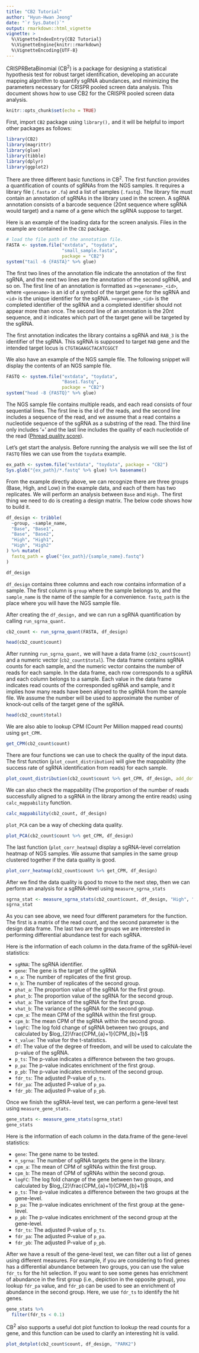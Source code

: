 ```yaml
---
title: "CB2 Tutorial"
author: "Hyun-Hwan Jeong"
date: "`r Sys.Date()`"
output: rmarkdown::html_vignette
vignette: >
  %\VignetteIndexEntry{CB2 Tutorial}
  %\VignetteEngine{knitr::rmarkdown}
  %\VignetteEncoding{UTF-8}
---
```



CRISPRBetaBinomial (CB<sup>2</sup>) is a package for designing a statistical hypothesis test for robust target identification, developing an accurate mapping algorithm to quantify sgRNA abundances, and minimizing the parameters necessary for CRISPR pooled screen data analysis. This document shows how to use CB2 for the CRISPR pooled screen data analysis.

```r
knitr::opts_chunk$set(echo = TRUE)
```

First, import `CB2` package using `library(),` and it will be helpful to import other packages as follows:

```r
library(CB2)
library(magrittr)
library(glue)
library(tibble)
library(dplyr)
library(ggplot2)
```

There are three different basic functions in CB<sup>2</sup>. The first function provides a quantification of counts of sgRNAs from the NGS samples. It requires a library file (`.fasta` or `.fa`) and a list of samples (`.fastq`). The library file must contain an annotation of sgRNAs in the library used in the screen. A sgRNA annotation consists of a barcode sequence (20nt sequence where sgRNA would target) and a name of a gene which the sgRNA suppose to target. 

Here is an example of the loading data for the screen analysis. Files in the example are contained in the `CB2` package. 

```r
# load the file path of the annotation file.
FASTA <- system.file("extdata", "toydata",
                     "small_sample.fasta",
                     package = "CB2")
system("tail -6 {FASTA}" %>% glue)
```

The first two lines of the annotation file indicate the annotation of the first sgRNA, and the next two lines are the annotation of the second sgRNA, and so on. The first line of an annotation is formatted as `><genename>_<id>`, where `<genename>` is an id of a symbol of the target gene for the sgRNA and `<id>` is the unique identifier for the sgRNA. `><genename>_<id>` is the completed identifier of the sgRNA and a completed identifier should not appear more than once. The second line of an annotation is the 20nt sequence, and it indicates which part of the target gene will be targeted by the sgRNA. 

The first annotation indicates the library contains a sgRNA and `RAB_3` is the identifier of the sgRNA. This sgRNA is supposed to target `RAB` gene and the intended target locus is `CTGTAGAAGCTACATCGGCT`

We also have an example of the NGS sample file. The following snippet will display the contents of an NGS sample file.

```r
FASTQ <- system.file("extdata", "toydata",
                     "Base1.fastq",
                     package = "CB2")
system("head -8 {FASTQ}" %>% glue)
```

The NGS sample file contains multiple reads, and each read consists of four sequential lines. The first line is the id of the reads, and the second line includes a sequence of the read, and we assume that a read contains a nucleotide sequence of the sgRNA as a substring of the read. The third line only includes '+' and the last line includes the quality of each nucleotide of the read ([Phread quality score](https://en.wikipedia.org/wiki/FASTQ_format)).


Let's get start the analysis. Before running the analysis we will see the list of `FASTQ` files we can use from the `toydata` example.

```r
ex_path <- system.file("extdata", "toydata", package = "CB2")
Sys.glob("{ex_path}/*.fastq" %>% glue) %>% basename()
```

From the example directly above, we can recognize there are three groups  (Base, High, and Low) in the example data, and each of them has two replicates. We will perform an analysis between `Base` and `High.` The first thing we need to do is creating a design matrix. The below code shows how to build it.

```r
df_design <- tribble(
  ~group, ~sample_name,
  "Base", "Base1",  
  "Base", "Base2", 
  "High", "High1",
  "High", "High2"
) %>% mutate(
  fastq_path = glue("{ex_path}/{sample_name}.fastq")
)

df_design
```

`df_design` contains three columns and each row contains information of a sample. The first column is `group` where the sample belongs to, and the `sample_name` is the name of the sample for a convenience. `fastq_path` is the place where you will have the NGS sample file.

After creating the `df_design,` and we can run a sgRNA quantification by calling `run_sgrna_quant.`

```r
cb2_count <- run_sgrna_quant(FASTA, df_design)
```

```r
head(cb2_count$count)
```

After running `run_sgrna_quant,` we will have a data frame (`cb2_count$count`) and a numeric vector (`cb2_count$total`). The data frame contains sgRNA counts for each sample, and the numeric vector contains the number of reads for each sample. 
In the data frame, each row corresponds to a sgRNA and each column belongs to a sample. Each value in the data frame indicates read counts of the corresponded sgRNA and sample, and it implies how many reads have been aligned to the sgRNA from the sample file. We assume the number will be used to approximate the number of knock-out cells of the target gene of the sgRNA.

```r
head(cb2_count$total)
```

We are also able to lookup CPM (Count Per Million mapped read counts) using `get_CPM.`

```r
get_CPM(cb2_count$count)
```

There are four functions we can use to check the quality of the input data.  The first function (`plot_count_distribution`) will give the mappability (the success rate of sgRNA identification from reads) for each sample.

```r
plot_count_distribution(cb2_count$count %>% get_CPM, df_design, add_dots = T)
```

We can also check the mappability (The proportion of the number of reads successfully aligned to a sgRNA in the library among the entire reads) using `calc_mappability` function.

```r
calc_mappability(cb2_count, df_design)
```

`plot_PCA` can be a way of checking data quality.

```r
plot_PCA(cb2_count$count %>% get_CPM, df_design)
```

The last function (`plot_corr_heatmap`) display a sgRNA-level correlation heatmap of NGS samples. We assume that samples in the same group clustered together if the data quality is good.

```r
plot_corr_heatmap(cb2_count$count %>% get_CPM, df_design)
```


After we find the data quality is good to move to the next step, then we can perform an analysis for a sgRNA-level using `measure_sgrna_stats`

```r
sgrna_stat <- measure_sgrna_stats(cb2_count$count, df_design, "High", "Base")
sgrna_stat
```

As you can see above, we need four different parameters for the function. The first is a matrix of the read count, and the second parameter is the design data frame. The last two are the groups we are interested in performing differential abundance test for each sgRNA.

Here is the information of each column in the data.frame of the sgRNA-level statistics:

* `sgRNA`: The sgRNA identifier.
* `gene`: The gene is the target of the sgRNA 
* `n_a`: The number of replicates of the first group.
* `n_b`: The number of replicates of the second group.
* `phat_a`: The proportion value of the sgRNA for the first group.
* `phat_b`: The proportion value of the sgRNA for the second group.
* `vhat_a`: The variance of the sgRNA for the first group.
* `vhat_b`: The variance of the sgRNA for the second group.
* `cpm_a`: The mean CPM of the sgRNA within the first group.
* `cpm_b`: The mean CPM of the sgRNA within the second group.
* `logFC`: The log fold change of sgRNA between two groups, and calculated by $log_{2}\frac{CPM_{a}+1}{CPM_{b}+1}$
* `t_value`: The value for the t-statistics.
* `df`: The value of the degree of freedom, and will be used to calculate the p-value of the sgRNA.
* `p_ts`: The p-value indicates a difference between the two groups.
* `p_pa`: The p-value indicates enrichment of the first group.
* `p_pb`: The p-value indicates enrichment of the second group.
* `fdr_ts`: The adjusted P-value of `p_ts`.
* `fdr_pa`: The adjusted P-value of `p_pa`.
* `fdr_pb`: The adjusted P-value of `p_pb`.

Once we finish the sgRNA-level test, we can perform a gene-level test using `measure_gene_stats.`

```r
gene_stats <- measure_gene_stats(sgrna_stat)
gene_stats
```

Here is the information of each column in the data.frame of the gene-level statistics:

* `gene`: The gene name to be tested.
* `n_sgrna`: The number of sgRNA targets the gene in the library.
* `cpm_a`: The mean of CPM of sgRNAs within the first group.
* `cpm_b`: The mean of CPM of sgRNAs within the second group.
* `logFC`: The log fold change of the gene between two groups, and calculated by $log_{2}\frac{CPM_{a}+1}{CPM_{b}+1}$
* `p_ts`: The p-value indicates a difference between the two groups at the gene-level.
* `p_pa`: The p-value indicates enrichment of the first group at the gene-level.
* `p_pb`: The p-value indicates enrichment of the second group at the gene-level.
* `fdr_ts`: The adjusted P-value of `p_ts`.
* `fdr_pa`: The adjusted P-value of `p_pa`.
* `fdr_pb`: The adjusted P-value of `p_pb`.

After we have a result of the gene-level test, we can filter out a list of genes using different measures. For example, if you are considering to find genes has a differential abundance between two groups, you can use the value `fdr_ts` for the hit selection. If you want to see some genes has enrichment of abundance in the first group (i.e., depiction in the opposite group), you lookup `fdr_pa` value, and `fdr_pb` can be used to see an enrichment of abundance in the second group. Here, we use `fdr_ts` to identify the hit genes.

```r
gene_stats %>% 
  filter(fdr_ts < 0.1)
```

CB<sup>2</sup> also supports a useful dot plot function to lookup the read counts for a gene, and this function can be used to clarify an interesting hit is valid.

```r
plot_dotplot(cb2_count$count, df_design, "PARK2")
```